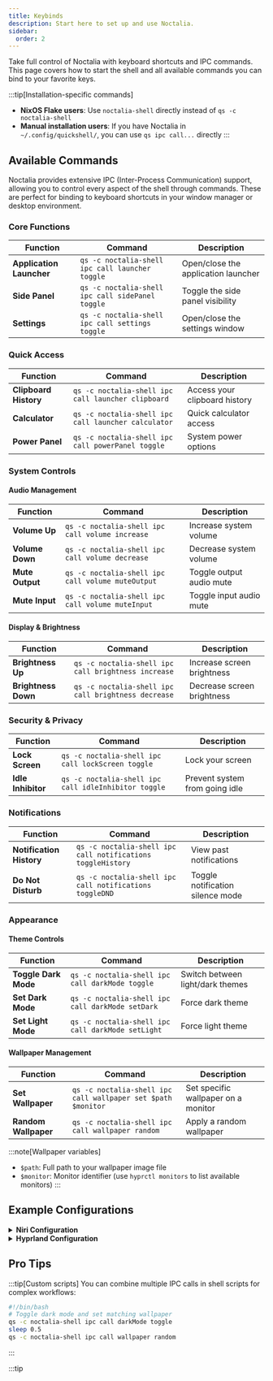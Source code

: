 ```yaml
---
title: Keybinds
description: Start here to set up and use Noctalia.
sidebar:
  order: 2
---
```


Take full control of Noctalia with keyboard shortcuts and IPC commands. This page covers how to start the shell and all available commands you can bind to your favorite keys.

:::tip[Installation-specific commands]
- **NixOS Flake users**: Use `noctalia-shell` directly instead of `qs -c noctalia-shell`
- **Manual installation users**: If you have Noctalia in `~/.config/quickshell/`, you can use `qs ipc call...` directly
:::

## Available Commands

Noctalia provides extensive IPC (Inter-Process Communication) support, allowing you to control every aspect of the shell through commands. These are perfect for binding to keyboard shortcuts in your window manager or desktop environment.

### Core Functions

| Function | Command | Description |
|----------|---------|-------------|
| **Application Launcher** | `qs -c noctalia-shell ipc call launcher toggle` | Open/close the application launcher |
| **Side Panel** | `qs -c noctalia-shell ipc call sidePanel toggle` | Toggle the side panel visibility |
| **Settings** | `qs -c noctalia-shell ipc call settings toggle` | Open/close the settings window |

### Quick Access

| Function | Command | Description |
|----------|---------|-------------|
| **Clipboard History** | `qs -c noctalia-shell ipc call launcher clipboard` | Access your clipboard history |
| **Calculator** | `qs -c noctalia-shell ipc call launcher calculator` | Quick calculator access |
| **Power Panel** | `qs -c noctalia-shell ipc call powerPanel toggle` | System power options |

### System Controls

#### Audio Management

| Function | Command | Description |
|----------|---------|-------------|
| **Volume Up** | `qs -c noctalia-shell ipc call volume increase` | Increase system volume |
| **Volume Down** | `qs -c noctalia-shell ipc call volume decrease` | Decrease system volume |
| **Mute Output** | `qs -c noctalia-shell ipc call volume muteOutput` | Toggle output audio mute |
| **Mute Input** | `qs -c noctalia-shell ipc call volume muteInput` | Toggle input audio mute |

#### Display & Brightness

| Function | Command | Description |
|----------|---------|-------------|
| **Brightness Up** | `qs -c noctalia-shell ipc call brightness increase` | Increase screen brightness |
| **Brightness Down** | `qs -c noctalia-shell ipc call brightness decrease` | Decrease screen brightness |

### Security & Privacy

| Function | Command | Description |
|----------|---------|-------------|
| **Lock Screen** | `qs -c noctalia-shell ipc call lockScreen toggle` | Lock your screen |
| **Idle Inhibitor** | `qs -c noctalia-shell ipc call idleInhibitor toggle` | Prevent system from going idle |

### Notifications

| Function | Command | Description |
|----------|---------|-------------|
| **Notification History** | `qs -c noctalia-shell ipc call notifications toggleHistory` | View past notifications |
| **Do Not Disturb** | `qs -c noctalia-shell ipc call notifications toggleDND` | Toggle notification silence mode |

### Appearance

#### Theme Controls

| Function | Command | Description |
|----------|---------|-------------|
| **Toggle Dark Mode** | `qs -c noctalia-shell ipc call darkMode toggle` | Switch between light/dark themes |
| **Set Dark Mode** | `qs -c noctalia-shell ipc call darkMode setDark` | Force dark theme |
| **Set Light Mode** | `qs -c noctalia-shell ipc call darkMode setLight` | Force light theme |

#### Wallpaper Management

| Function | Command | Description |
|----------|---------|-------------|
| **Set Wallpaper** | `qs -c noctalia-shell ipc call wallpaper set $path $monitor` | Set specific wallpaper on a monitor |
| **Random Wallpaper** | `qs -c noctalia-shell ipc call wallpaper random` | Apply a random wallpaper |

:::note[Wallpaper variables]
- `$path`: Full path to your wallpaper image file
- `$monitor`: Monitor identifier (use `hyprctl monitors` to list available monitors)
:::

## Example Configurations

<details>
<summary><strong>Niri Configuration</strong></summary>

Add these binds to your `~/.config/niri/config.kdl`:

```kdl
binds {
    // Core Noctalia binds
    Mod+Space { spawn "qs" "-c" "noctalia-shell" "ipc" "call" "launcher" "toggle"; }
    Mod+S { spawn "qs" "-c" "noctalia-shell" "ipc" "call" "sidePanel" "toggle"; }
    Mod+Comma { spawn "qs" "-c" "noctalia-shell" "ipc" "call" "settings" "toggle"; }

    // Audio controls
    XF86AudioRaiseVolume { spawn "qs" "-c" "noctalia-shell" "ipc" "call" "volume" "increase"; }
    XF86AudioLowerVolume { spawn "qs" "-c" "noctalia-shell" "ipc" "call" "volume" "decrease"; }
    XF86AudioMute { spawn "qs" "-c" "noctalia-shell" "ipc" "call" "volume" "muteOutput"; }

    // Brightness controls
    XF86MonBrightnessUp { spawn "qs" "-c" "noctalia-shell" "ipc" "call" "brightness" "increase"; }
    XF86MonBrightnessDown { spawn "qs" "-c" "noctalia-shell" "ipc" "call" "brightness" "decrease"; }

    // Utility shortcuts
    Mod+V { spawn "qs" "-c" "noctalia-shell" "ipc" "call" "launcher" "clipboard"; }
    Mod+C { spawn "qs" "-c" "noctalia-shell" "ipc" "call" "launcher" "calculator"; }
    Mod+L { spawn "qs" "-c" "noctalia-shell" "ipc" "call" "lockScreen" "toggle"; }
}
```

</details>

<details>
<summary><strong>Hyprland Configuration</strong></summary>

Add these binds to your `hyprland.conf`:

```bash
# Core Noctalia binds
bind = SUPER, SPACE, exec, qs -c noctalia-shell ipc call launcher toggle
bind = SUPER, S, exec, qs -c noctalia-shell ipc call sidePanel toggle
bind = SUPER, comma, exec, qs -c noctalia-shell ipc call settings toggle

# Audio controls
bindel = , XF86AudioRaiseVolume, exec, qs -c noctalia-shell ipc call volume increase
bindel = , XF86AudioLowerVolume, exec, qs -c noctalia-shell ipc call volume decrease
bindl = , XF86AudioMute, exec, qs -c noctalia-shell ipc call volume muteOutput

# Brightness controls
bindel = , XF86MonBrightnessUp, exec, qs -c noctalia-shell ipc call brightness increase
bindel = , XF86MonBrightnessDown, exec, qs -c noctalia-shell ipc call brightness decrease

# Utility shortcuts
bind = SUPER, V, exec, qs -c noctalia-shell ipc call launcher clipboard
bind = SUPER, C, exec, qs -c noctalia-shell ipc call launcher calculator
bind = SUPER, L, exec, qs -c noctalia-shell ipc call lockScreen toggle
```

</details>

## Pro Tips

:::tip[Custom scripts]
You can combine multiple IPC calls in shell scripts for complex workflows:

```bash
#!/bin/bash
# Toggle dark mode and set matching wallpaper
qs -c noctalia-shell ipc call darkMode toggle
sleep 0.5
qs -c noctalia-shell ipc call wallpaper random
```
:::

:::tip